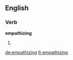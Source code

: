 
==English==

===Verb===
'''empathizing'''

# {{present participle of|[[empathize]]}}

[[de:empathizing]]
[[fr:empathizing]]